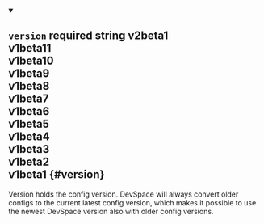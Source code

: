 
<details className="config-field" data-expandable="false" open>
<summary>

## `version` <span class="config-field-required" data-required="true">required</span> <span class="config-field-type">string</span> <span class="config-field-default"></span> <span class="config-field-enum"><span>v2beta1<br/>v1beta11<br/>v1beta10<br/>v1beta9<br/>v1beta8<br/>v1beta7<br/>v1beta6<br/>v1beta5<br/>v1beta4<br/>v1beta3<br/>v1beta2<br/>v1beta1</span></span> {#version}

Version holds the config version. DevSpace will always convert older configs to the current latest
config version, which makes it possible to use the newest DevSpace version also with older config
versions.

</summary>



</details>
